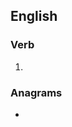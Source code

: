 ==English==

===Verb===
{{head|en|verb form}}

# {{present participle of|en|exonerate|nocat=1}}

===Anagrams===
* {{anagrams|en|a=aeeginnortx|Generation X}}